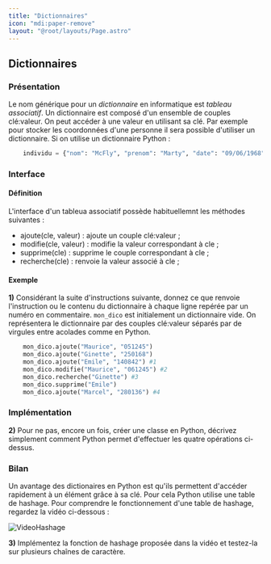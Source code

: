 ```yaml
---
title: "Dictionnaires"
icon: "mdi:paper-remove"
layout: "@root/layouts/Page.astro"
---
```


## Dictionnaires

### Présentation

Le nom générique pour un _dictionnaire_ en informatique est _tableau
associatif_. Un dictionnaire est composé d'un ensemble de couples clé:valeur.
On peut accéder à une valeur en utilisant sa clé. Par exemple pour stocker les
coordonnées d'une personne il sera possible d'utiliser un dictionnaire. Si on
utilise un dictionnaire Python :

```py
    individu = {"nom": "McFly", "prenom": "Marty", "date": "09/06/1968"}
```

### Interface

#### Définition

L'interface d'un tableua associatif possède habituellemnt les méthodes
suivantes :
- ajoute(cle, valeur) : ajoute un couple clé:valeur ;
- modifie(cle, valeur) : modifie la valeur correspondant à cle ;
- supprime(cle) : supprime le couple correspondant à cle ;
- recherche(cle) : renvoie la valeur associé à cle ;

#### Exemple

**1)** Considérant la suite d'instructions suivante, donnez ce que renvoie
l'instruction ou le contenu du dictionnaire à chaque ligne repérée par un
numéro en commentaire. `mon_dico` est initialement un dictionnaire vide. On
représentera le dictionnaire par des couples clé:valeur séparés par de
virgules entre acolades comme en Python.

```py
    mon_dico.ajoute("Maurice", "051245")
    mon_dico.ajoute("Ginette", "250168")
    mon_dico.ajoute("Emile", "140842") #1
    mon_dico.modifie("Maurice", "061245") #2
    mon_dico.recherche("Ginette") #3
    mon_dico.supprime("Emile")
    mon_dico.ajoute("Marcel", "280136") #4
```

### Implémentation

**2)** Pour ne pas, encore un fois, créer une classe en Python, décrivez
simplement comment Python permet d'effectuer les quatre opérations ci-dessus.

### Bilan

Un avantage des dictionaires en Python est qu'ils permettent d'accéder
rapidement à un élément grâce à sa clé. Pour cela Python utilise une table de
hashage. Pour comprendre le fonctionnement d'une table de hashage, regardez la
vidéo ci-dessous :

![VideoHashage](https://youtu.be/CkLctGYWFPA)

**3)** Implémentez la fonction de hashage proposée dans la vidéo et testez-la
sur plusieurs chaînes de caractère.
